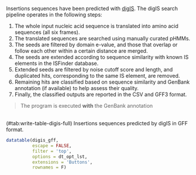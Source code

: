 Insertions sequences have been predicted with [digIS](https://github.com/janka2012/digIS). The digIS search pipeline operates in the following steps:

1. The whole input nucleic acid sequence is translated into amino acid sequences (all six frames).
2. The translated sequences are searched using manually curated pHMMs.
3. The seeds are filtered by domain e-value, and those that overlap or follow each other within a certain distance are merged.
4. The seeds are extended according to sequence similarity with known IS elements in the ISFinder database.
5. Extended seeds are filtered by noise cutoff score and length, and duplicated hits, corresponding to the same IS element, are removed.
6. Remaining hits are classified based on sequence similarity and GenBank annotation (if available) to help assess their quality.
7. Finally, the classified outputs are reported in the CSV and GFF3 format.

> The program is executed **with** the GenBank annotation

<br>
<caption>(#tab:write-table-digis-full) Insertions sequences predicted by digIS in GFF format.</caption>
```r
datatable(digis_gff,
          escape = FALSE,
          filter = 'top',
          options = dt_opt_lst,
          extensions = 'Buttons',
          rownames = F)
```